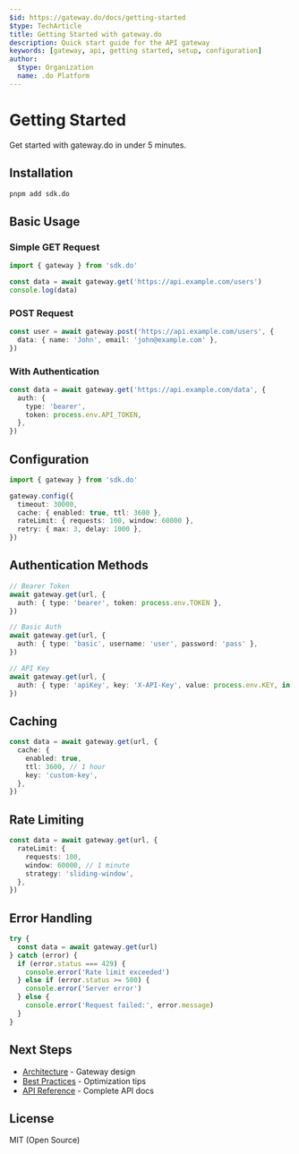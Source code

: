 ```yaml
---
$id: https://gateway.do/docs/getting-started
$type: TechArticle
title: Getting Started with gateway.do
description: Quick start guide for the API gateway
keywords: [gateway, api, getting started, setup, configuration]
author:
  $type: Organization
  name: .do Platform
---
```


# Getting Started

Get started with gateway.do in under 5 minutes.

## Installation

```bash
pnpm add sdk.do
```

## Basic Usage

### Simple GET Request

```typescript
import { gateway } from 'sdk.do'

const data = await gateway.get('https://api.example.com/users')
console.log(data)
```

### POST Request

```typescript
const user = await gateway.post('https://api.example.com/users', {
  data: { name: 'John', email: 'john@example.com' },
})
```

### With Authentication

```typescript
const data = await gateway.get('https://api.example.com/data', {
  auth: {
    type: 'bearer',
    token: process.env.API_TOKEN,
  },
})
```

## Configuration

```typescript
import { gateway } from 'sdk.do'

gateway.config({
  timeout: 30000,
  cache: { enabled: true, ttl: 3600 },
  rateLimit: { requests: 100, window: 60000 },
  retry: { max: 3, delay: 1000 },
})
```

## Authentication Methods

```typescript
// Bearer Token
await gateway.get(url, {
  auth: { type: 'bearer', token: process.env.TOKEN },
})

// Basic Auth
await gateway.get(url, {
  auth: { type: 'basic', username: 'user', password: 'pass' },
})

// API Key
await gateway.get(url, {
  auth: { type: 'apiKey', key: 'X-API-Key', value: process.env.KEY, in: 'header' },
})
```

## Caching

```typescript
const data = await gateway.get(url, {
  cache: {
    enabled: true,
    ttl: 3600, // 1 hour
    key: 'custom-key',
  },
})
```

## Rate Limiting

```typescript
const data = await gateway.get(url, {
  rateLimit: {
    requests: 100,
    window: 60000, // 1 minute
    strategy: 'sliding-window',
  },
})
```

## Error Handling

```typescript
try {
  const data = await gateway.get(url)
} catch (error) {
  if (error.status === 429) {
    console.error('Rate limit exceeded')
  } else if (error.status >= 500) {
    console.error('Server error')
  } else {
    console.error('Request failed:', error.message)
  }
}
```

## Next Steps

- [Architecture](./architecture) - Gateway design
- [Best Practices](./best-practices) - Optimization tips
- [API Reference](../api/reference) - Complete API docs

## License

MIT (Open Source)
